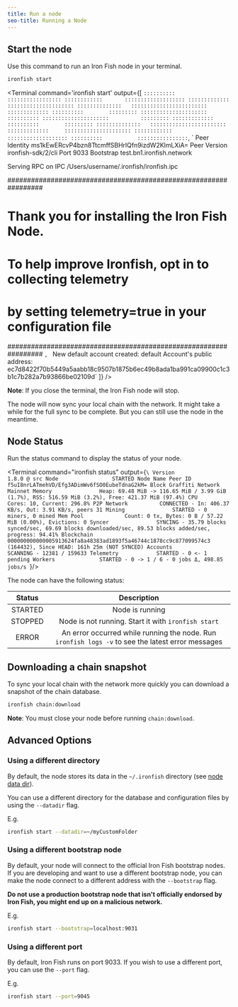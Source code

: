 ```yaml
---
title: Run a node
seo-title: Running a Node
---
```



## Start the node

Use this command to run an Iron Fish node in your terminal.
```sh
ironfish start
```

<Terminal
  command='ironfish start'
  output={[
`
::::::::::          :::::::::::::::::
::::::::::::       :::::::::::::::::::
:::::::::::::     :::::::::::::::::::::
::::::::::::::   ::::::::::::::::::::::::
 ::::::::::::: ::::::::::        :::::::::
   :::::::::::::::::::::          ::::::::::
   :::::::::::::::::::::          :::::::::
 ::::::::::::: ::::::::::        :::::::::
::::::::::::::   ::::::::::::::::::::::::
:::::::::::::     :::::::::::::::::::::
::::::::::::       :::::::::::::::::::
::::::::::           ::::::::::::::::
`,
`
Peer Identity                 ms1kEwERcvP4bzn8TtcmffSBHrlQfn9izdW2KlmLXiA=
Peer Version                  ironfish-sdk/2/cli
Port                          9033
Bootstrap                     test.bn1.ironfish.network

Serving RPC on IPC /Users/username/.ironfish/ironfish.ipc

#################################################################
#    Thank you for installing the Iron Fish Node.               #
#    To help improve Ironfish, opt in to collecting telemetry   #
#    by setting telemetry=true in your configuration file       #
#################################################################
`,
`
New default account created: default Account's public address:
ec7d8422f70b5449a5aabb18c9507b1875b6ec49b8ada1ba991ca09900c1c3b1c7b282a7b93866be02109d`
  ]}
/>

**Note**: If you close the terminal, the Iron Fish node will stop.

The node will now sync your local chain with the network. It might take a while for the full sync to be complete. But you can still use the node in the meantime.

## Node Status

Run the status command to display the status of your node.

<Terminal
  command="ironfish status"
  output={`\
Version              1.8.0 @ src
Node                 STARTED
Node Name
Peer ID              f5uI8nrLATmehVD/Efg3ADimWv6fSO0EubeTdnaG2kM=
Block Graffiti
Network              Mainnet
Memory               Heap: 69.48 MiB -> 116.65 MiB / 3.99 GiB (1.7%), RSS: 516.59 MiB (3.2%), Free: 421.37 MiB (97.4%)
CPU                  Cores: 10, Current: 296.8%
P2P Network          CONNECTED - In: 406.37 KB/s, Out: 3.91 KB/s, peers 31
Mining               STARTED - 0 miners, 0 mined
Mem Pool             Count: 0 tx, Bytes: 0 B / 57.22 MiB (0.00%), Evictions: 0
Syncer               SYNCING - 35.79 blocks synced/sec, 69.69 blocks downloaded/sec, 89.53 blocks added/sec, progress: 94.41%
Blockchain           000000000000005913624fa8a48383ad1893f5a46744c1878cc9c877099574c3 (164432), Since HEAD: 161h 25m (NOT SYNCED)
Accounts             SCANNING - 12381 / 159633
Telemetry            STARTED - 0 <- 1 pending
Workers              STARTED - 0 -> 1 / 6 - 0 jobs Δ, 498.85 jobs/s
`}/>


The node can have the following status:

| Status       | Description                                                                                                  |
| :-----------:| :-----------------------------------------------------------------------------------------------------------:|
| STARTED      | Node is running                                                                                              |
| STOPPED      | Node is not running. Start it with `ironfish start`                                                          |
| ERROR        | An error occurred while running the node. Run `ironfish logs -v` to see the latest error messages             |


## Downloading a chain snapshot

To sync your local chain with the network more quickly you can download a snapshot of the chain database.

```sh
ironfish chain:download
```

**Note**: You must close your node before running `chain:download`.

## Advanced Options

### Using a different directory
By default, the node stores its data in the `~/.ironfish` directory (see [node data dir](/developers/documentation/node-config)).

You can use a different directory for the database and configuration files by using the `--datadir` flag.

E.g.
```sh
ironfish start --datadir=~/myCustomFolder
```

### Using a different bootstrap node
By default, your node will connect to the official Iron Fish bootstrap nodes.
If you are developing and want to use a different bootstrap node, you can make the node connect to a different address with the `--bootstrap` flag.

**Do not use a production bootstrap node that isn't officially endorsed by Iron Fish, you might end up on a malicious network.**

E.g.
```sh
ironfish start --bootstrap=localhost:9031
```

### Using a different port
By default, Iron Fish runs on port 9033. If you wish to use a different port, you can use the `--port` flag.

E.g.
```sh
ironfish start --port=9045
```

